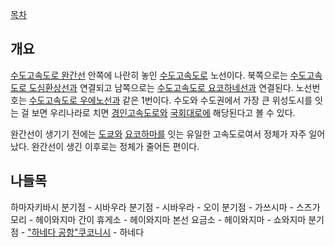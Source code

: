 [[목차]]

== 개요 ==
[[수도고속도로 완간선]] 안쪽에 나란히 놓인 [[수도고속도로]] 노선이다. 북쪽으로는 [[수도고속도로 도심환상선]]과 연결되고 남쪽으로는 [[수도고속도로 요코하네선]]과 연결된다. 노선번호는 [[수도고속도로 우에노선]]과 같은 1번이다. 수도와 수도권에서 가장 큰 위성도시를 잇는 걸 보면 우리나라로 치면 [[경인고속도로]]와 [[국회대로]]에 해당된다고 볼 수 있다.

완간선이 생기기 전에는 [[도쿄]]와 [[요코하마]]를 잇는 유일한 고속도로여서 정체가 자주 일어났다. 완간선이 생긴 이후로는 정체가 줄어든 편이다.
== 나들목 ==
하마자키바시 분기점 - 시바우라 분기점 - 시바우라 - 오이 분기점 - 가쓰시마 - 스즈가모리 - 헤이와지마 간이 휴게소 - 헤이와지마 본선 요금소 - 헤이와지마 - 쇼와지마 분기점 - [["하네다 공항"쿠코]]니시 - 하네다
